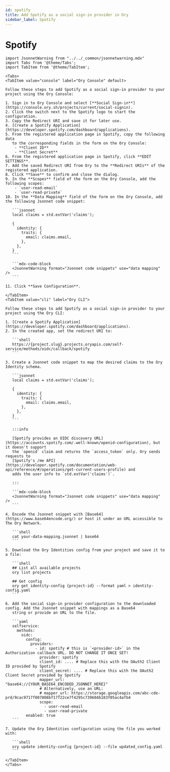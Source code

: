 ```yaml
---
id: spotify
title: Add Spotify as a social sign-in provider in Ory
sidebar_label: Spotify
---
```


# Spotify

````mdx-code-block
import JsonnetWarning from "../../_common/jsonnetwarning.mdx"
import Tabs from '@theme/Tabs';
import TabItem from '@theme/TabItem';

<Tabs>
<TabItem value="console" label="Ory Console" default>

Follow these steps to add Spotify as a social sign-in provider to your project using the Ory Console:

1. Sign in to Ory Console and select [**Social Sign-in**](https://console.ory.sh/projects/current/social-signin).
2. Click the switch next to the Spotify logo to start the configuration.
3. Copy the Redirect URI and save it for later use.
4. [Create a Spotify Application](https://developer.spotify.com/dashboard/applications).
5. From the registered application page in Spotify, copy the following data
   to the corresponding fields in the form on the Ory Console:
    - **Client ID**
    - **Client Secret**
6. From the registered application page in Spotify, click **EDIT SETTINGS**.
7. Add the saved Redirect URI from Ory to the **Redirect URIs** of the registered application.
8. Click **Save** to confirm and close the dialog.
9. In the **Scopes** field of the form on the Ory Console, add the following scopes:
    - `user-read-email`
    - `user-read-private`
10. In the **Data Mapping** field of the form on the Ory Console, add the following Jsonnet code snippet:

   ```jsonnet
   local claims = std.extVar('claims');

   {
     identity: {
       traits: {
         email: claims.email,
       },
     },
   }
   ```

   ```mdx-code-block
   <JsonnetWarning format="Jsonnet code snippets" use="data mapping" />
   ```

11. Click **Save Configuration**.

</TabItem>
<TabItem value="cli" label="Ory CLI">

Follow these steps to add Spotify as a social sign-in provider to your project using the Ory CLI:

1. [Create a Spotify Application](https://developer.spotify.com/dashboard/applications).
2. In the created app, set the redirect URI to:

   ```shell
   https://{project.slug}.projects.oryapis.com/self-service/methods/oidc/callback/spotify
   ```

3. Create a Jsonnet code snippet to map the desired claims to the Ory Identity schema.

   ```jsonnet
   local claims = std.extVar('claims');

   {
     identity: {
       traits: {
         email: claims.email,
       },
     },
   }
   ```

   :::info

   [Spotify provides an OIDC discovery URL](https://accounts.spotify.com/.well-known/openid-configuration), but it doesn't support
   the `openid` claim and returns the `access_token` only. Ory sends requests to
   [Spotify's /me API](https://developer.spotify.com/documentation/web-api/reference/#/operations/get-current-users-profile) and
   adds the user info to `std.extVar('claims')`.

   :::

   ```mdx-code-block
   <JsonnetWarning format="Jsonnet code snippets" use="data mapping" />
   ```

4. Encode the Jsonnet snippet with [Base64](https://www.base64encode.org/) or host it under an URL accessible to The Ory Network.

   ```shell
   cat your-data-mapping.jsonnet | base64
   ```

5. Download the Ory Identities config from your project and save it to a file:

   ```shell
   ## List all available projects
   ory list projects

   ## Get config
   ory get identity-config {project-id} --format yaml > identity-config.yaml
   ```

6. Add the social sign-in provider configuration to the downloaded config. Add the Jsonnet snippet with mappings as a Base64
   string or provide an URL to the file.

   ```yaml
   selfservice:
     methods:
       oidc:
         config:
           providers:
             - id: spotify # this is `<provider-id>` in the Authorization callback URL. DO NOT CHANGE IT ONCE SET!
               provider: spotify
               client_id: .... # Replace this with the OAuth2 Client ID provided by Spotify
               client_secret: .... # Replace this with the OAuth2 Client Secret provided by Spotify
               mapper_url: "base64://{YOUR_BASE64_ENCODED_JSONNET_HERE}"
               # Alternatively, use an URL:
               # mapper_url: https://storage.googleapis.com/abc-cde-prd/9cac9717f007808bf17f22ce7f4295c739604b183f05ac4afb4
               scope:
                 - user-read-email
                 - user-read-private
         enabled: true
   ```

7. Update the Ory Identities configuration using the file you worked with:

   ```shell
   ory update identity-config {project-id} --file updated_config.yaml
   ```

</TabItem>
</Tabs>
````
